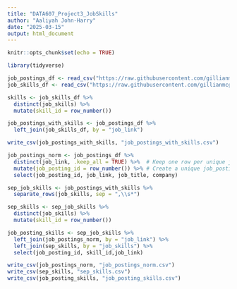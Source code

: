 ```yaml
---
title: "DATA607_Project3_JobSkills"
author: "Aaliyah John-Harry"
date: "2025-03-15"
output: html_document
---
```


```r
knitr::opts_chunk$set(echo = TRUE)
```


```r
library(tidyverse)
```


```r
job_postings_df <- read_csv("https://raw.githubusercontent.com/gillianmcgovern0/cuny-data-607-project-3/refs/heads/main/original_job_postings.csv", show_col_types = FALSE)
job_skills_df <- read_csv("https://raw.githubusercontent.com/gillianmcgovern0/cuny-data-607-project-3/refs/heads/main/original_job_skills.csv", show_col_types = FALSE)
```

```r
skills <- job_skills_df %>%
  distinct(job_skills) %>%
  mutate(skill_id = row_number())
```

```r
job_postings_with_skills <- job_postings_df %>%
  left_join(job_skills_df, by = "job_link")
```

```r
write_csv(job_postings_with_skills, "job_postings_with_skills.csv")
```

```r
job_postings_norm <- job_postings_df %>%
  distinct(job_link, .keep_all = TRUE) %>%  # Keep one row per unique job_link
  mutate(job_posting_id = row_number()) %>% # Create a unique job_posting_id for each row
  select(job_posting_id, job_link, job_title, company)
```
 
```r
sep_job_skills <- job_postings_with_skills %>%
  separate_rows(job_skills, sep = ",\\s*")
```

```r
sep_skills <- sep_job_skills %>%
  distinct(job_skills) %>%
  mutate(skill_id = row_number())
```

```r
job_posting_skills <- sep_job_skills %>%
  left_join(job_postings_norm, by = "job_link") %>%         
  left_join(sep_skills, by = "job_skills") %>%                
  select(job_posting_id, skill_id,job_link)
```

```r
write_csv(job_postings_norm, "job_postings_norm.csv")
write_csv(sep_skills, "sep_skills.csv")
write_csv(job_posting_skills, "job_posting_skills.csv")
```


